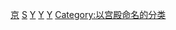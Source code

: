 {{Commons category|Summer Palace, Beijing}}

[[Category:国家5A级旅游景区|京]]
[[Category:中國世界遺產|S]]
[[Category:北京清朝皇家园林|Y]]
[[Category:海淀区公园|Y]]
[[Category:北京全国重点文物保护单位|Y]]
[[Category:以宫殿命名的分类|Category:以宫殿命名的分类]]